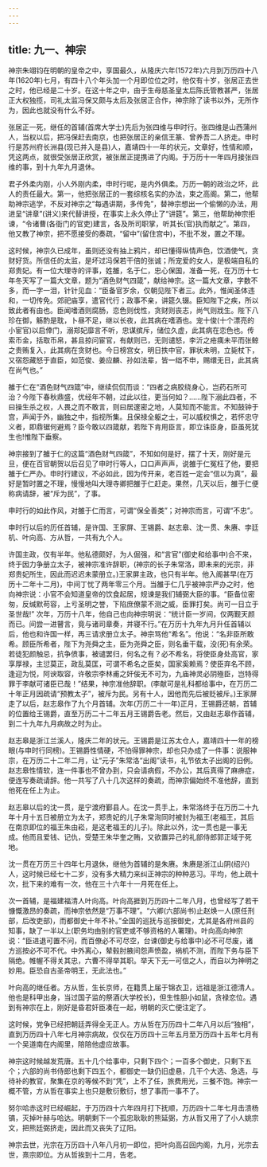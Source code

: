 ```yaml
---
---
---
```

title: 九一、神宗
---



神宗朱翊钧在明朝的皇帝之中，享国最久，从隆庆六年(1572年)六月到万历四十八年(1620年)七月，有四十八个年头加一个月即位位之时，他仅有十岁，张居正去世之时，他已经是二十岁。在这十年之中，由于生母慈圣皇太后陈氏管教甚严，张居正大权独揽，司礼太监冯保又颇与太后及张居正合作，神宗除了读书以外，无所作为，因此也就没有什么不好。

张居正一死，继任的首辅(首席大学士)先后为张四维与申时行。张四维是山西蒲州人，当权以后，把冯保赶去南京，也把张居正的亲信王篆、曾养吾二人挤走。申时行是苏州府长洲县(现已并入是县)人，嘉靖四十一年的状元，文章好，性情和顺，凭这两点，就很受张居正欣赏，被张居正提携进了内阁。于万历十一年四月接张四维的事，到十九年九月退休。

君子外柔内刚，小人外刚内柔，申时行呢，是内外俱柔。万历一朝的政治之坏，此人的责任最大。第一，他把张居正的一套综核名实的办法，束之高阁。第二，他帮助神宗逃学，不反对神宗之“每遇讲期，多传免”，替神宗想出一个偷懒的办法，用进呈“讲章”(讲义)来代替讲授，在事实上永久停止了“讲筵”。第三，他帮助神宗拒谏，“令诸曹(各衙门的官吏)建言，各及所司职掌，听其长(官)执而献之”。第四，他又教了神宗，把不愿接受的奏疏，“留中”(留住宫中)，不批不发，置之不理。

这时候，神宗久已成年，虽则还没有抽上鸦片，却已懂得纵情声色，饮酒使气，贪财好货。所信任的太监，是坏过冯保若干倍的张诚；所宠爱的女人，是极端自私的郑贵妃。有一位大理寺的评事，姓雒，名于仁，忠心保国，准备一死，在万历十七年冬天写了一篇大文章，题为“酒色财气四箴”，献给神宗。这一篇大文章，字数不多，而一字一泪，针针见血：“臣备官岁余，仅朝见陛下者三。此外，惟闻圣体违和，一切传免。郊祀庙享，遣官代行；政事不亲，讲筵久辍。臣知陛下之疾，所以致此者有由也。臣闻嗜酒则腐肠，恋色则伐性，贪财则丧志，尚气则戕生。陛下八珍在御，觞酌是耽，卜昼不足，继以长夜，此其病在嗜酒也。宠十俊(十个漂亮的小宦官)以启倖门，溺郑妃靡言不听，忠谋摈斥，储位久虚，此其病在恋色也。传索币金，括取币帛，甚且掠问宦官，有献则已，无则谴怒，李沂之疮痍未平而张鲸之贵贿复入，此其病在贪财也。今日榜宫女，明日抶中官，罪状未明，立毙杖下，又宿怨藏怒于直臣，如范俊、姜应麟、孙如法辈，皆一绌不申，赐缳无日，此其病在尚气也。”

雒于仁在“酒色财气四箴”中，继续侃侃而谈：“四者之病胶绕身心，岂药石所可治？今陛下春秋鼎盛，优经年不朝，过此以往，更当何如？......陛下溺此四者，不曰操生杀之权，人畏之而不敢言，则曰居邃密之地，人莫知而不能言。不知鼓钟于宫，声闻于外，幽独之中，指视所集。且保禄全躯之士，可以威权惧之，若怀忠守义者，即鼎锯何避焉？臣今敢以四箴献，若陛下肯用臣言，即立诛臣身，臣虽死犹生也!惟陛下垂察。

神宗接到了雒于仁的这篇“酒色财气四箴”，不知如何是好，摆了十天，刚好是元旦，便在百官朝贺以后召见了申时行等人，口口声声声，说雒于仁冤枉了他，要把雒于仁严办。申时行建议，不必如此，因为传开来，老百姓一定会“信以为真”，最好是暂时置之不理，慢慢地叫大理寺卿把雒于仁赶走。果然，几天以后，雒于仁便称病请辞，被“斥为民”，了事。

申时行的如此作风，对雒于仁而言，可谓“保全善类”；对神宗而言，可谓“不忠”。

申时行以后的历任首辅，是许国、王家屏、王锡爵、赵志皋、沈一贯、朱赓、孛廷机、叶向高、方从哲，一共有九个人。

许国主政，仅有半年。他私德颇好，为人倔强，和“言官”(御史和给事中)合不来，终于因力争册立太子，被神宗准许辞职，(神宗的长子朱常洛，即未来的光宗，非郑贵妃所生，因此而迟迟未蒙册立。)王家屏主政，也只有半年。他入阁甚早(在万历十二年十二月)，中间丁忧了两年零三个月。当雒于仁几乎被神宗严办之时，他向神宗说：小官不会知道皇帝的饮食起居，规谏是我们辅弼大臣的事。“臣备位密匆，反缄默苟容，上亏圣明之誉，下陷庶僚蒙不测之威，臣罪打矣。尚可一日立于圣世哉!” 次年，万历十八年，他自己也向神宗明说：“统计臣一岁间，仅两觐天颜而已。间尝一进瞽言，竟与诸司章奏，并寝不行。”在万历十九年九月升任首辅以后，他也和许国一样，再三请求册立太子。神宗骂他“希名”。他说：“名非臣所敢希。顾臣所希者，陛下为尧舜之主，臣为尧舜之臣，则名垂干载，没(死)有余荣。若徒犯颜触忌，抗争偾事，被谴罢归，何名之有？必不希名，将使臣身处高官，家享厚禄，主愆莫正，政乱莫匡，可谓不希名之臣矣，国家奚赖焉？使臣弃名不顾，逢迎为悦，阿谀取容，许敬宗李林甫之奸佞无不可为，九庙神灵必阴殛臣，岂特得罪于李献可诸臣已哉！”结果，神宗准他辞职。(李献可是礼科都给事中，在万历二十年正月因疏请“预教太子”，被斥为民。另有十人，因他而先后被贬被斥。)王家屏走了以后，赵志皋作了九个月首辅。次年(万历二十一年)正月，王锡爵还朝，首辅的位置给王锡爵，直至万历二十二年五月王锡爵告老。然后，又由赵志皋作首辅，到二十九年九月病故之时为止。

赵志皋是浙江兰溪人，隆庆二年的状元。王锡爵是江苏太仓人，嘉靖四十一年的榜眼(与申时行同榜)。王锡爵性情硬，不怕得罪神宗，却也只办成了一件事：说服神宗，在万历二十二年二月，让“元子”朱常洛“出阁”读书，礼节依太子出阁的旧例。赵志皋性情软，连一件事也不曾办到，只会请病假，不办公，其后真得了麻痹症，便连写奏疏请辞。他一共写了八十几次这样的奏疏，而神宗偏始终不准他辞，直到他死在任上为止。

赵志皋以后的沈一贯，是宁渡府鄞县人。在沈一贯手上，朱常洛终于在万历二十九年十月十五日被册立为太子，郑贵妃的儿子朱常洵同时被封为福王(老福王，其后在南京即位的福王朱由崧，是这老福王的儿子)。除此以外，沈一贯也是一事无成。他而且爱钱、记仇，受楚王朱华奎之贿，又欲置异己的礼部侍郎郭正域于死地。

沈一贯在万历三十四年七月退休，继他为首辅的是朱赓。朱赓是浙江山阴(绍兴)人，这时候已经七十二岁，没有多大精力来纠正神宗的种种恶习。平均，他上疏十次，批下来的难有一次，他在三十六年十一月死在任上。

次一首辅，是福建福清人叶向高。叶向高捱到万历四十二年八月，也曾经写了若干慷慨激昂的奏疏，而神宗依然是“万事不理”。“六卿(六部尚书)止赵焕一人(原任刑部，后改吏部)，而都御史十年不补。”全国的巡抚与巡按御史，尤其是各府州县的知事，缺了一半以上(职务均由别的官吏或不够资格的人署理)。叶向高向神宗说：“臣进退可置不问，而百僚必不可尽空，台谏(御史与给事中)必不可尽废，诸方巡按必不可不代。中外离心，辇毂肘腋间怨声愤盈，祸机不测，而陛下务与臣下隔绝。帷幄不得关其忠，六曹不得举其职。举天下无一可信之人，而自以为神明之妙用。臣恐自古圣帝明王，无此法也。”

叶向高的继任者。方从哲，生长京师，在籍贯上届于锦衣卫，远祖是浙江德清人。他也是科甲出身，当过国子监的祭酒(大学校长)，但生性胆小如鼠，贪禄恋位。遇到有神宗在上，刚好是昏君奸臣凑在一起，明朝的灭亡便注定了。

这时候，党争已经把朝廷弄得全无正人。方从哲在万历四十二年八月以后“独相”，直到万历四十八年七月神宗病故，仅仅在万历四十三年五月至万历四十五年七月有一个吴道南在内阁里，陪陪他虚应故事。

神宗这时候越发荒唐。五十几个给事中，只剩下四个；一百多个御史，只剩下五个；六部的尚书侍郎也剩下四五个，都御史一缺仍旧虚悬，几干个大选、急选，与待补的教官，聚集在京的等候不到“凭”，上不了任，旅费用光，三餐不饱。神宗一概不管，方从哲在事实上也只是敷衍敷衍，想了事而一事不了。

努尔哈赤这时已经崛起，于万历四十六年四月打下抚顺，万历四十二年七月击溃杨镐，灭掉叶赫与哈达。明朝剩下一个孤忠耿耿的熊延弼，方从哲又用了了小人姚宗文，把熊廷弼挤走，因此而又丧失了辽阳。

神宗去世，光宗在万历四十八年八月初一即位，把叶向高召回内阁，九月，光宗去世，熹宗即位。方从哲挨到十二月，告老。